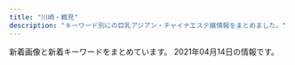 ```yaml
---
title: "川崎・鶴見"
description: "キーワード別にの巨乳アジアン・チャイナエステ嬢情報をまとめました。"
---
```


新着画像と新着キーワードをまとめています。
2021年04月14日の情報です。

<DmmAffiliateIns />
<KeywordTable
  shops={
    [
    {
        "keywords": {
            "G": 13,
            "\u30c0\u30a4\u30ca\u30de\u30a4\u30c8": 1,
            "100": 1,
            "\u30bb\u30af\u30b7\u30fc": 8
        },
        "url": "https://www.pal-spa.com/",
        "img_links": [
            "https://www.pal-spa.com/img/blog/palspa_blog_20200316_aya10.jpg",
            "https://www.pal-spa.com/img/girl/main/smain841caefc8aa890323cc659f5abf9da1937.jpg",
            "https://www.pal-spa.com/img/blog/palspa_blog_20200113_miyuki3.jpg",
            "https://www.pal-spa.com/img/blog/palspa_blog_20191201_yui3.jpg",
            "https://www.pal-spa.com/img/girl/main/smain255b45d339d6509c6b7779e499e2a9b6ba6.jpg",
            "https://www.pal-spa.com/img/blog/palspa_blog_20191204_izumi2.jpg",
            "https://www.pal-spa.com/img/girl/main/smain2352be10adc295a0fc3adfdb5b77838c4a7.jpg",
            "https://www.pal-spa.com/img/blog/palspa_blog_20191201_kiki2.jpg",
            "https://www.pal-spa.com/img/blog/palspa_blog_20191201_aica7.jpg",
            "https://www.pal-spa.com/img/blog/palspa_blog_20191204_izumi7.jpg",
            "https://www.pal-spa.com/img/blog/palspa_blog_20200316_aya9.jpg",
            "https://www.pal-spa.com/img/blog/palspa_blog_20210120_haruka5.jpg",
            "https://www.pal-spa.com/img/blog/palspa_blog_20200803_ai7.jpg",
            "https://www.pal-spa.com/img/girl/list/sface8aaf0584954cf78c6fa0e4d5235d359c9.jpg",
            "https://www.pal-spa.com/img/blog/palspa_blog_20191204_erica6.jpg",
            "https://www.pal-spa.com/img/girl/main/smain44b39a706bac6618b1571f7fdf4631427d.jpg",
            "https://www.pal-spa.com/img/blog/palspa_blog_20200803_ai6.jpg",
            "https://www.pal-spa.com/img/girl/list/swest32552450a07c5e6fcf616569ce56276f28.jpg",
            "https://www.pal-spa.com/img/girl/list/slist21c8c7f499c3f4da854e401c53978a3677.jpg",
            "https://www.pal-spa.com/img/blog/palspa_blog_20200803_ai5.jpg",
            "https://www.pal-spa.com/img/girl/list/slist41179e3d7fbd9c1dd52f6aa2a671ce0bd.jpg",
            "https://www.pal-spa.com/img/girl/list/swest41179e3d7fbd9c1dd52f6aa2a671ce0bd.jpg",
            "https://www.pal-spa.com/img/blog/palspa_blog_20200316_aya6.jpg",
            "https://www.pal-spa.com/img/girl/list/slist34fb1e5b054a6796aafb6d24f36ac90950.jpg",
            "https://www.pal-spa.com/img/girl/main/smain95ef1bf25458f90407a4281129029fee02.jpg",
            "https://www.pal-spa.com/img/blog/palspa_blog_20200316_aya4.jpg",
            "https://www.pal-spa.com/img/girl/main/smain214a4782a043e7ca29f58aba8d6552a2d6e.jpg",
            "https://www.pal-spa.com/img/girl/list/swest365835e587de0fd567d71f8a8e2e700c10.jpg",
            "https://www.pal-spa.com/img/material/massage_siatu1.jpg",
            "https://www.pal-spa.com/img/blog/palspa_blog_20191204_erica7.jpg",
            "https://www.pal-spa.com/img/blog/postimage20191205024146.jpg",
            "https://www.pal-spa.com/img/girl/pickup/pickup20200822150116.jpg",
            "https://www.pal-spa.com/img/blog/palspa_blog_20200803_ai8.jpg",
            "https://www.pal-spa.com/img/blog/palspa_blog_20191201_yui1.jpg",
            "https://www.pal-spa.com/img/blog/palspa_blog_20191201_aica3.jpg",
            "https://www.pal-spa.com/img/girl/main/smain281fd9bc58195da2c4f8c318534044e362e.jpg",
            "https://www.pal-spa.com/img/blog/postimage20210128110639.jpg",
            "https://www.pal-spa.com/img/blog/palspa_blog_20191204_izumi5.jpg",
            "https://www.pal-spa.com/img/girl/main/smain2312be10adc295a0fc3adfdb5b77838c4a7.jpg",
            "https://www.pal-spa.com/img/girl/list/sface9b20525be57ec14c2cab254b7f38bd4df.jpg",
            "https://www.pal-spa.com/img/blog/postimage20191201162035.jpg",
            "https://www.pal-spa.com/img/girl/list/slist32552450a07c5e6fcf616569ce56276f28.jpg",
            "https://www.pal-spa.com/img/girl/list/swest95fea8ce189d2417d922eb9079627b3ac.jpg",
            "https://www.pal-spa.com/img/girl/main/smain851caefc8aa890323cc659f5abf9da1937.jpg",
            "https://www.pal-spa.com/img/girl/main/smain3625835e587de0fd567d71f8a8e2e700c10.jpg",
            "https://www.pal-spa.com/img/girl/main/smain215a4782a043e7ca29f58aba8d6552a2d6e.jpg",
            "https://www.pal-spa.com/img/girl/list/sface32552450a07c5e6fcf616569ce56276f28.jpg",
            "https://www.pal-spa.com/img/girl/main/smain411179e3d7fbd9c1dd52f6aa2a671ce0bd.jpg",
            "https://www.pal-spa.com/img/girl/pickup/pickup20200923134207.jpg",
            "https://www.pal-spa.com/img/girl/main/smain339afba4e500f33ea543f800c8238c1f49.jpg",
            "https://www.pal-spa.com/img/girl/list/slist2803b6e28547718e5f6d36e0d1c631fbcd.jpg",
            "https://www.pal-spa.com/img/girl/main/smain2944975d1e88a92635112090a18fddfe496.jpg",
            "https://www.pal-spa.com/img/blog/palspa_blog_20200316_aya2.jpg",
            "https://www.pal-spa.com/img/blog/postimage20200112225143.jpg",
            "https://www.pal-spa.com/img/blog/palspa_blog_20200803_ai3.jpg",
            "https://www.pal-spa.com/img/girl/main/smain2322be10adc295a0fc3adfdb5b77838c4a7.jpg",
            "https://www.pal-spa.com/img/girl/list/sface34fb1e5b054a6796aafb6d24f36ac90950.jpg",
            "https://www.pal-spa.com/img/blog/palspa_blog_20200113_miyuki8.jpg",
            "https://www.pal-spa.com/img/girl/main/smain32544cc176e6519c5cfcaa30cdb6b3d4ae6.jpg",
            "https://www.pal-spa.com/img/girl/list/slist9224bead323710d8ed7f0640125518c54.jpg",
            "https://www.pal-spa.com/img/blog/palspa_blog_20210120_haruka1.jpg",
            "https://www.pal-spa.com/img/blog/palspa_blog_20200113_miyuki1.jpg",
            "https://www.pal-spa.com/img/blog/postimage20190615060904.jpg",
            "https://www.pal-spa.com/img/girl/main/smain212a4782a043e7ca29f58aba8d6552a2d6e.jpg",
            "https://www.pal-spa.com/img/girl/main/smain424a6d03832c91a865b6562a3dc842e51a.jpg",
            "https://www.pal-spa.com/img/girl/list/slist3554b4a93c1d8da9b438b9a8315d5d34f1.jpg",
            "https://www.pal-spa.com/img/girl/main/smain284aa054b0383cc218664f07c55c4e1d3f0.jpg",
            "https://www.pal-spa.com/img/blog/palspa_blog_20191204_erica4.jpg",
            "https://www.pal-spa.com/img/blog/palspa_blog_20191201_kiki4.jpg",
            "https://www.pal-spa.com/img/girl/list/swest259a92ee295305fdbc6e4cd5a68dad5216.jpg",
            "https://www.pal-spa.com/img/blog/palspa_blog_20200316_aya1.jpg",
            "https://www.pal-spa.com/img/girl/main/smain285aa054b0383cc218664f07c55c4e1d3f0.jpg",
            "https://www.pal-spa.com/img/blog/postimage20190823184018.jpg",
            "https://www.pal-spa.com/img/girl/main/smain43f417400ac5884575399559541bcf4c17.jpg",
            "https://www.pal-spa.com/img/camp/camp_20210405sp.jpg",
            "https://www.pal-spa.com/img/blog/palspa_blog_20191201_kiki5.jpg",
            "https://www.pal-spa.com/img/girl/pickup/pickup20200730025343.jpg",
            "https://www.pal-spa.com/img/girl/main/smain354497d0fc321a60342a97907dcf15eddb4.jpg",
            "https://www.pal-spa.com/img/blog/palspa_blog_20200316_aya5.jpg",
            "https://www.pal-spa.com/img/blog/palspa_blog_20200803_ai4.jpg",
            "https://www.pal-spa.com/img/blog/palspa_blog_20191201_yui6.jpg",
            "https://www.pal-spa.com/img/blog/palspa_blog_20200113_miyuki5.jpg",
            "https://www.pal-spa.com/img/blog/palspa_blog_20191204_erica2.jpg",
            "https://www.pal-spa.com/img/girl/main/smain32444cc176e6519c5cfcaa30cdb6b3d4ae6.jpg",
            "https://www.pal-spa.com/img/girl/list/slist24940766e3a46af57756429b6407dea11e.jpg",
            "https://www.pal-spa.com/img/blog/palspa_blog_20210120_haruka6.jpg",
            "https://www.pal-spa.com/img/girl/list/slist3aa1148d56856a2cfde4a3dfdd8d1c5ed.jpg",
            "https://www.pal-spa.com/img/material/massage_sentai3.jpg",
            "https://www.pal-spa.com/img/blog/palspa_blog_20191201_kiki7.jpg",
            "https://www.pal-spa.com/img/material/massage_sentai1.jpg",
            "https://www.pal-spa.com/img/blog/palspa_blog_20191201_kiki1.jpg",
            "https://www.pal-spa.com/img/girl/main/smain34264ec295988800531cb0f78cdcfbcb9cf.jpg",
            "https://www.pal-spa.com/img/girl/list/sface2815022380c60cdc7043c4ec074cee02f5.jpg",
            "https://www.pal-spa.com/img/girl/main/smain2342be10adc295a0fc3adfdb5b77838c4a7.jpg",
            "https://www.pal-spa.com/img/girl/pickup/pickup20210120104719.jpg",
            "https://www.pal-spa.com/img/girl/main/smain2934975d1e88a92635112090a18fddfe496.jpg",
            "https://www.pal-spa.com/img/blog/palspa_blog_20191201_yui4.jpg",
            "https://www.pal-spa.com/img/material/image_auth.png",
            "https://www.pal-spa.com/img/girl/main/smain831caefc8aa890323cc659f5abf9da1937.jpg",
            "https://www.pal-spa.com/img/girl/list/swest3c2ba25b14b61f54befa1ec672e487350.jpg",
            "https://www.pal-spa.com/img/blog/palspa_blog_20191201_aica5.jpg",
            "https://www.pal-spa.com/img/girl/main/smain321552450a07c5e6fcf616569ce56276f28.jpg",
            "https://www.pal-spa.com/img/blog/palspa_blog_20200113_miyuki4.jpg",
            "https://www.pal-spa.com/img/blog/palspa_blog_20191201_aica6.jpg",
            "https://www.pal-spa.com/img/girl/main/smain821caefc8aa890323cc659f5abf9da1937.jpg",
            "https://www.pal-spa.com/img/girl/main/smain3615835e587de0fd567d71f8a8e2e700c10.jpg",
            "https://www.pal-spa.com/img/blog/palspa_blog_20200803_ai1.jpg",
            "https://www.pal-spa.com/img/girl/list/swest2815022380c60cdc7043c4ec074cee02f5.jpg",
            "https://www.pal-spa.com/img/girl/main/smain252b45d339d6509c6b7779e499e2a9b6ba6.jpg",
            "https://www.pal-spa.com/img/girl/main/smain2924975d1e88a92635112090a18fddfe496.jpg",
            "https://www.pal-spa.com/img/blog/palspa_blog_20200316_aya8.jpg",
            "https://www.pal-spa.com/img/blog/palspa_blog_20191201_aica1.jpg",
            "https://www.pal-spa.com/img/blog/palspa_blog_20191204_erica3.jpg",
            "https://www.pal-spa.com/img/girl/list/sface24254584407bed049e349a41c5443a4345.jpg",
            "https://www.pal-spa.com/img/girl/list/sface41179e3d7fbd9c1dd52f6aa2a671ce0bd.jpg",
            "https://www.pal-spa.com/img/blog/palspa_blog_20200113_miyuki2.jpg",
            "https://www.pal-spa.com/img/blog/palspa_blog_20210120_haruka3.jpg",
            "https://www.pal-spa.com/img/blog/palspa_blog_20200316_aya3.jpg",
            "https://www.pal-spa.com/img/blog/postimage20191201160113.jpg",
            "https://www.pal-spa.com/img/blog/postimage20200316071533.jpg",
            "https://www.pal-spa.com/img/material/massage_siatu2.jpg",
            "https://www.pal-spa.com/img/girl/main/smain341fb1e5b054a6796aafb6d24f36ac90950.jpg",
            "https://www.pal-spa.com/img/girl/pickup/pickup20210315213817.jpg",
            "https://www.pal-spa.com/img/girl/main/smain3535044e0e79b6d94578c6c78296fb853e4.jpg",
            "https://www.pal-spa.com/img/girl/main/smain242efb09e433a238cc9c94272805945bf96.jpg",
            "https://www.pal-spa.com/img/blog/palspa_blog_20200113_miyuki7.jpg",
            "https://www.pal-spa.com/img/blog/palspa_blog_20191204_izumi4.jpg",
            "https://www.pal-spa.com/img/girl/list/swest232be10adc295a0fc3adfdb5b77838c4a7.jpg",
            "https://www.pal-spa.com/img/blog/palspa_blog_20191204_izumi1.jpg",
            "https://www.pal-spa.com/img/blog/palspa_blog_20191201_aica4.jpg",
            "https://www.pal-spa.com/img/girl/main/smain31aa1148d56856a2cfde4a3dfdd8d1c5ed.jpg",
            "https://www.pal-spa.com/img/girl/list/slist31991bce11ee745ecab812af3ff1cb34c6.jpg",
            "https://www.pal-spa.com/img/blog/postimage20190909035711.jpg",
            "https://www.pal-spa.com/img/girl/main/smain28209dcea86d45d39c34084233d3f05abd3.jpg",
            "https://www.pal-spa.com/img/girl/list/slist82771fec40d02127b42e7e4941a97d5e8.jpg",
            "https://www.pal-spa.com/img/blog/postimage20191201160850.jpg",
            "https://www.pal-spa.com/img/blog/postimage20200805131611.jpg",
            "https://www.pal-spa.com/img/girl/list/swest81caefc8aa890323cc659f5abf9da1937.jpg",
            "https://www.pal-spa.com/img/blog/palspa_blog_20191204_izumi3.jpg",
            "https://www.pal-spa.com/img/girl/pickup/pickup20200104064211.jpg",
            "https://www.pal-spa.com/img/blog/palspa_blog_20210120_haruka4.jpg",
            "https://www.pal-spa.com/img/blog/palspa_blog_20191201_kiki3.jpg",
            "https://www.pal-spa.com/img/girl/main/smain35154b4a93c1d8da9b438b9a8315d5d34f1.jpg",
            "https://www.pal-spa.com/img/blog/palspa_blog_20191201_yui5.jpg",
            "https://www.pal-spa.com/img/girl/main/smain295c66d8a8ea77ad563b7a5d4d245be38c5.jpg",
            "https://www.pal-spa.com/img/girl/list/swest31f19f00dae05be97f6dce6cb5dbe8eec8.jpg",
            "https://www.pal-spa.com/img/blog/palspa_blog_20200113_miyuki6.jpg",
            "https://www.pal-spa.com/img/blog/palspa_blog_20200316_aya11.jpg",
            "https://www.pal-spa.com/img/girl/main/smain254b45d339d6509c6b7779e499e2a9b6ba6.jpg",
            "https://www.pal-spa.com/img/blog/palspa_blog_20200803_ai2.jpg",
            "https://www.pal-spa.com/img/girl/main/smain349afba4e500f33ea543f800c8238c1f49.jpg",
            "https://www.pal-spa.com/img/girl/list/sface2934a16061b4519bc353f475021810bbc2.jpg",
            "https://www.pal-spa.com/img/girl/main/smain92489e4bc2f68cb6c1df5f2c0780e53ef2.jpg",
            "https://www.pal-spa.com/img/camp/camp_20210405.jpg",
            "https://www.pal-spa.com/img/girl/list/swest352b89681dd1c11f6c2b3d93f5253fdb44.jpg",
            "https://www.pal-spa.com/img/girl/list/slist29b91c9bcc8e157811f43836e0e81c7a7e.jpg",
            "https://www.pal-spa.com/img/girl/main/smain241254584407bed049e349a41c5443a4345.jpg",
            "https://www.pal-spa.com/img/girl/main/smain253b45d339d6509c6b7779e499e2a9b6ba6.jpg",
            "https://www.pal-spa.com/img/girl/main/smain32244cc176e6519c5cfcaa30cdb6b3d4ae6.jpg",
            "https://www.pal-spa.com/img/girl/main/smain251b45d339d6509c6b7779e499e2a9b6ba6.jpg",
            "https://www.pal-spa.com/img/girl/main/smain94ef1bf25458f90407a4281129029fee02.jpg",
            "https://www.pal-spa.com/img/girl/main/smain3525044e0e79b6d94578c6c78296fb853e4.jpg",
            "https://www.pal-spa.com/img/blog/palspa_blog_20191201_aica2.jpg",
            "https://www.pal-spa.com/img/girl/list/sface365835e587de0fd567d71f8a8e2e700c10.jpg",
            "https://www.pal-spa.com/img/blog/palspa_blog_20191201_yui7.jpg",
            "https://www.pal-spa.com/img/girl/list/slist256b08026e0fe59c124751f4ba2dce9484.jpg",
            "https://www.pal-spa.com/img/girl/main/smain355497d0fc321a60342a97907dcf15eddb4.jpg",
            "https://www.pal-spa.com/img/blog/palspa_blog_20200316_aya7.jpg",
            "https://www.pal-spa.com/img/girl/main/smain3458922ce8484534d2b75a91ab7a300e6de.jpg",
            "https://www.pal-spa.com/img/blog/postimage20191205024522.jpg",
            "https://www.pal-spa.com/img/blog/palspa_blog_20191204_izumi6.jpg",
            "https://www.pal-spa.com/img/girl/main/smain3448922ce8484534d2b75a91ab7a300e6de.jpg",
            "https://www.pal-spa.com/img/blog/palspa_blog_20200803_ai9.jpg",
            "https://www.pal-spa.com/img/girl/list/swest34fb1e5b054a6796aafb6d24f36ac90950.jpg",
            "https://www.pal-spa.com/img/girl/list/swest21a4782a043e7ca29f58aba8d6552a2d6e.jpg",
            "https://www.pal-spa.com/img/girl/main/smain3438922ce8484534d2b75a91ab7a300e6de.jpg",
            "https://www.pal-spa.com/img/girl/list/sface21a4782a043e7ca29f58aba8d6552a2d6e.jpg",
            "https://www.pal-spa.com/img/material/massage_sentai2.jpg",
            "https://www.pal-spa.com/img/girl/list/sface3c2ba25b14b61f54befa1ec672e487350.jpg",
            "https://www.pal-spa.com/img/girl/main/smain91489e4bc2f68cb6c1df5f2c0780e53ef2.jpg",
            "https://www.pal-spa.com/img/girl/main/smain283aa054b0383cc218664f07c55c4e1d3f0.jpg",
            "https://www.pal-spa.com/img/girl/main/smain32344cc176e6519c5cfcaa30cdb6b3d4ae6.jpg",
            "https://www.pal-spa.com/img/girl/list/swest2934a16061b4519bc353f475021810bbc2.jpg",
            "https://www.pal-spa.com/img/blog/palspa_blog_20191204_erica5.jpg",
            "https://www.pal-spa.com/img/girl/main/smain93489e4bc2f68cb6c1df5f2c0780e53ef2.jpg",
            "https://www.pal-spa.com/img/girl/list/sface232be10adc295a0fc3adfdb5b77838c4a7.jpg",
            "https://www.pal-spa.com/img/blog/palspa_blog_20191204_erica1.jpg",
            "https://www.pal-spa.com/img/girl/list/sface35c7e2ebf50e97c57692dbfd94cccf9ddb.jpg",
            "https://www.pal-spa.com/img/girl/list/slist2384c844601b0fd2f7aabfe4a5a12163b7.jpg",
            "https://www.pal-spa.com/img/girl/main/smain32aa1148d56856a2cfde4a3dfdd8d1c5ed.jpg",
            "https://www.pal-spa.com/img/material/massage_siatu3.jpg",
            "https://www.pal-spa.com/img/girl/list/swest24254584407bed049e349a41c5443a4345.jpg",
            "https://www.pal-spa.com/img/girl/main/smain211a4782a043e7ca29f58aba8d6552a2d6e.jpg",
            "https://www.pal-spa.com/img/girl/list/sface31f19f00dae05be97f6dce6cb5dbe8eec8.jpg",
            "https://www.pal-spa.com/img/blog/palspa_blog_20191201_kiki6.jpg",
            "https://www.pal-spa.com/img/girl/list/sface259a92ee295305fdbc6e4cd5a68dad5216.jpg",
            "https://www.pal-spa.com/img/blog/postimage20191201161433.jpg",
            "https://www.pal-spa.com/img/camp/camp_20210201.jpg",
            "https://www.pal-spa.com/img/girl/main/smain213a4782a043e7ca29f58aba8d6552a2d6e.jpg",
            "https://www.pal-spa.com/img/girl/main/smain29126f46703ae5614cc6531d2d744ef64cb.jpg",
            "https://www.pal-spa.com/img/girl/main/smain81aaf0584954cf78c6fa0e4d5235d359c9.jpg",
            "https://www.pal-spa.com/img/blog/palspa_blog_20191201_yui2.jpg",
            "https://www.pal-spa.com/img/girl/main/smain2332be10adc295a0fc3adfdb5b77838c4a7.jpg",
            "https://www.pal-spa.com/img/girl/list/slist365835e587de0fd567d71f8a8e2e700c10.jpg"
        ],
        "station": "JR\u9db4\u898b\u99c5\u6771\u53e3",
        "name": "Men\u2019s Pal Spa\u30fb\u30e1\u30f3\u30ba\u30d1\u30eb\u30b9\u30d1"
    },
    {
        "station": "\u4eac\u6025\u9db4\u898b\u99c5\u6771\u53e3",
        "keywords": {
            "82": 19,
            "85": 57,
            "E": 19,
            "C": 76,
            "83": 19,
            "88": 17,
            "87": 133,
            "D": 188,
            "86": 76
        },
        "name": "\u30d0\u30d6\u308a\u3093\u5a18",
        "url": "http://baburin.iest.info/",
        "img_links": [
            "http://baburin.iest.info/photos/sites/2/2018/10/2018103017042054.jpg",
            "http://baburin.iest.info/images/mibile.jpg",
            "http://baburin.iest.info/images/staff0.jpg",
            "http://baburin.iest.info/images/s_news.jpg",
            "http://baburin.iest.info/photos/sites/2/2019/12/2019121012271150.jpg",
            "http://baburin.iest.info/photos/sites/2/2018/11/2018112214225177.jpg",
            "http://baburin.iest.info/images/top.png",
            "http://baburin.iest.info/photos/sites/2/2018/06/2018062508384319.jpg",
            "http://baburin.iest.info/images/acc1.jpg",
            "http://baburin.iest.info/photos/sites/2/2018/03/1.jpg",
            "http://baburin.iest.info/photos/sites/2/2019/12/2019121012234134.jpg",
            "http://baburin.iest.info/images/acc.jpg",
            "http://baburin.iest.info/photos/sites/2/2020/10/2020100615314175.jpg",
            "http://baburin.iest.info/images/s_face.jpg",
            "http://baburin.iest.info/photos/sites/2/2020/02/2020021216314936.jpg",
            "http://baburin.iest.info/photos/sites/2/2020/02/2020020617495273.jpg",
            "http://baburin.iest.info/images/s_pick.jpg",
            "http://baburin.iest.info/photos/sites/2/2019/12/2019121012290043.jpg",
            "http://baburin.iest.info/photos/sites/2/2019/12/2019121112381870.jpg",
            "http://baburin.iest.info/photos/sites/2/2019/06/2019062312555740.jpg",
            "http://baburin.iest.info/photos/sites/2/2018/12/2018120114132410.jpg",
            "http://baburin.iest.info/photos/sites/2/2018/07/2018072409124390.jpg",
            "http://baburin.iest.info/images/s_info.jpg",
            "http://baburin.iest.info/photos/sites/2/2018/06/2018063004421199.jpg",
            "http://baburin.iest.info/photos/sites/2/2018/09/2018091006542340.jpg",
            "http://baburin.iest.info/images/s_staff.jpg"
        ]
    },
    {
        "img_links": [
            "https://arena.jpn.vin/images/s_link.jpg",
            "https://arena.jpn.vin/images/s_news.jpg",
            "https://arena.jpn.vin/images/tel.jpg",
            "https://arena.jpn.vin/images/news_bj2.jpg",
            "https://arena.jpn.vin/images/new.jpg",
            "https://arena.jpn.vin/images/room1.jpg",
            "https://arena.jpn.vin/images/s1.jpg",
            "https://arena.jpn.vin/images/s_staff.jpg",
            "https://arena.jpn.vin/images/s_face.jpg",
            "https://arena.jpn.vin/images/s2.jpg",
            "https://arena.jpn.vin/images/room2.jpg",
            "https://arena.jpn.vin/photos/sites/25/2021/02/2021021019135821.jpg",
            "https://arena.jpn.vin/images/mobile.jpg",
            "https://arena.jpn.vin/images/room4.jpg",
            "https://arena.jpn.vin/photos/sites/25/2021/02/2021021019135553.jpg",
            "https://arena.jpn.vin/photos/sites/25/2021/04/2021040118140613.jpg",
            "https://arena.jpn.vin/images/room3.jpg",
            "https://arena.jpn.vin/photos/sites/25/2021/03/2021031912153947.jpg",
            "https://arena.jpn.vin/photos/sites/25/2021/02/2021021019135619.jpg",
            "https://arena.jpn.vin/images/top.jpg",
            "https://arena.jpn.vin/photos/sites/25/2021/02/202102101913575.jpg"
        ],
        "name": "\u30a2\u30ea\u30fc\u30ca",
        "url": "https://arena.jpn.vin/",
        "station": "JR\u9db4\u898b\u99c5\u6771\u53e3",
        "keywords": {
            "C": 14,
            "D": 108,
            "85": 36,
            "86": 36,
            "83": 18,
            "87": 18
        }
    },
    {
        "name": "\u6708\u4e0b\u7f8e\u4eba",
        "keywords": {
            "85": 12,
            "\u30bb\u30af\u30b7\u30fc": 3,
            "88": 12,
            "D": 30,
            "86": 12,
            "C": 24,
            "87": 12,
            "89": 6
        },
        "img_links": [
            "https://moon-beauty.jp/wp/wp-content/uploads/2017/12/dde33c6f84f42b29abc164fed911749d-700x1246.jpg",
            "https://moon-beauty.jp/wp/wp-content/uploads/2019/11/1911campaign01-700x327.png",
            "https://moon-beauty.jp/wp/wp-content/uploads/2017/11/mb_interior01.png",
            "https://moon-beauty.jp/wp/wp-content/uploads/2017/12/1d7d7d3df21218cb91cce28ca987dca8-700x1246.jpg",
            "https://moon-beauty.jp/wp/wp-content/uploads/2020/01/2002campaign-700x327.png",
            "https://moon-beauty.jp/wp/wp-content/uploads/2017/11/27e7586ba3689c74b6428ec7dbfe02a6.jpg",
            "https://moon-beauty.jp/wp/wp-content/uploads/2019/07/1907campaign02.png",
            "https://moon-beauty.jp/wp/wp-content/uploads/2017/11/top01-1-700x459.png",
            "https://moon-beauty.jp/images/staff/momoka22_01.png",
            "https://moon-beauty.jp/wp/wp-content/uploads/2017/11/6a08b9c7e55a068553569af35285dd93-700x1244.jpg",
            "https://moon-beauty.jp/wp/wp-content/uploads/2017/11/top01-1.png",
            "https://moon-beauty.jp/images/costume/sailorgirl02.png",
            "https://moon-beauty.jp/wp/wp-content/uploads/2020/09/costume.png",
            "https://moon-beauty.jp/wp/wp-content/uploads/2021/03/202103_100_campaign2.png",
            "https://moon-beauty.jp/images/staff/mirai23.png",
            "https://moon-beauty.jp/images/staff/nana25_01.png",
            "https://moon-beauty.jp/wp/wp-content/uploads/2018/09/mb_road02.png",
            "https://moon-beauty.jp/wp/wp-content/uploads/2017/11/5.png",
            "https://moon-beauty.jp/wp/wp-content/uploads/2017/11/3.png",
            "https://moon-beauty.jp/wp/wp-content/uploads/2020/09/mirai_info.png",
            "https://moon-beauty.jp/wp/wp-content/uploads/2017/12/3985d5f04f99b7c5a1b4662bcc831575.jpg",
            "https://moon-beauty.jp/wp/wp-content/uploads/2017/11/9ac2dcf4d411d36df940a44359d1e597.jpg",
            "https://moon-beauty.jp/images/costume/cheergirl01.png",
            "https://moon-beauty.jp/wp/wp-content/uploads/2017/11/mb_front2.png",
            "https://moon-beauty.jp/images/costume/nursegirl01.png",
            "https://moon-beauty.jp/wp/wp-content/uploads/2017/12/1d7d7d3df21218cb91cce28ca987dca8.jpg",
            "https://moon-beauty.jp/wp/wp-content/uploads/2017/11/6a08b9c7e55a068553569af35285dd93.jpg",
            "https://moon-beauty.jp/wp/wp-content/uploads/2017/11/mb_shower.png",
            "https://moon-beauty.jp/wp/wp-content/uploads/2017/11/campaign1711-700x327.jpg",
            "https://moon-beauty.jp/wp/wp-content/uploads/2017/12/11e78c1189d1307c1c0528ca01cf193e.jpg",
            "https://moon-beauty.jp/wp/wp-content/uploads/2017/11/27e7586ba3689c74b6428ec7dbfe02a6-700x1244.jpg",
            "https://moon-beauty.jp/images/costume/sailorgirl01.png",
            "https://moon-beauty.jp/wp/wp-content/uploads/2019/07/1907campaign01.png",
            "https://moon-beauty.jp/images/costume/cabinattendant01.png",
            "https://moon-beauty.jp/wp/wp-content/uploads/2017/11/6.png",
            "https://moon-beauty.jp/images/staff/hikari23_02.png",
            "https://moon-beauty.jp/images/staff/nana25_02.png",
            "https://moon-beauty.jp/wp/wp-content/uploads/2019/09/1910campaign01-700x327.png",
            "https://moon-beauty.jp/wp/wp-content/uploads/2019/12/xmas2019_2-700x327.jpg",
            "https://moon-beauty.jp/wp/wp-content/uploads/2017/11/1.png",
            "https://moon-beauty.jp/images/staff/hikari23_01.png",
            "https://moon-beauty.jp/images/staff/ran23_01.png",
            "https://moon-beauty.jp/wp/wp-content/uploads/2020/09/nana_info.png",
            "https://moon-beauty.jp/images/staff/emi24_1.png",
            "https://moon-beauty.jp/images/costume/nursegirl002.png",
            "https://moon-beauty.jp/wp/wp-content/uploads/2017/12/7e6728877b7be3eba7dacfced12e3481.jpg",
            "https://moon-beauty.jp/wp/wp-content/uploads/2019/12/xmas2019_2.jpg",
            "https://moon-beauty.jp/wp/wp-content/uploads/2017/12/dde33c6f84f42b29abc164fed911749d.jpg",
            "https://moon-beauty.jp/wp/wp-content/uploads/2017/11/top03.png",
            "https://moon-beauty.jp/wp/wp-content/uploads/2020/09/rika_info.png",
            "https://moon-beauty.jp/wp/wp-content/uploads/2017/12/3addf91ad6b786b4c3fd2e4322dc1181-700x1246.jpg",
            "https://moon-beauty.jp/images/staff/rika22_02.png",
            "https://moon-beauty.jp/images/costume/cabinattendant02.png",
            "https://moon-beauty.jp/wp/wp-content/uploads/2019/07/1907campaign01-700x327.png",
            "https://moon-beauty.jp/images/staff/izumi23_01.png",
            "https://moon-beauty.jp/wp/wp-content/uploads/2017/11/mb_front.png",
            "https://moon-beauty.jp/wp/wp-content/uploads/2019/07/1907campaign02-700x327.png",
            "https://moon-beauty.jp/wp/wp-content/uploads/2017/11/484697b90c0612750e1d8c7c971a16f8.jpg",
            "https://moon-beauty.jp/wp/wp-content/uploads/2019/11/1911campaign01.png",
            "https://moon-beauty.jp/images/costume/cheergirl02.png",
            "https://moon-beauty.jp/images/campaign2017.jpg",
            "https://moon-beauty.jp/images/staff/eri21_01.png",
            "https://moon-beauty.jp/wp/wp-content/uploads/2017/11/top02.png",
            "https://moon-beauty.jp/wp/wp-content/uploads/2017/11/4.png",
            "https://moon-beauty.jp/wp/wp-content/uploads/2017/12/3addf91ad6b786b4c3fd2e4322dc1181.jpg",
            "https://moon-beauty.jp/wp/wp-content/uploads/2018/09/mb_front4.png",
            "https://moon-beauty.jp/wp/wp-content/uploads/2020/02/2002sp_campaign-700x327.png",
            "https://moon-beauty.jp/images/staff/rika22_01.png",
            "https://moon-beauty.jp/wp/wp-content/uploads/2017/11/play.png",
            "https://moon-beauty.jp/wp/wp-content/uploads/2021/03/202103_80_campaign.png",
            "https://moon-beauty.jp/images/staff/staff.png",
            "https://moon-beauty.jp/wp/wp-content/uploads/2019/12/xmas2019.jpg"
        ],
        "station": "JR\u9db4\u898b\u99c5\u6771\u53e3",
        "url": "https://moon-beauty.jp/"
    },
    {
        "station": "JR\u9db4\u898b\u99c5\u6771\u53e3",
        "img_links": [],
        "keywords": {},
        "url": "http://good.abnavi.info/",
        "name": "GooD"
    },
    {
        "name": "\u307c\u304f\u306e\u30c7\u30ea\u30a8\u30b9\u30c6",
        "url": "http://deli-esthe.jpn.mn/",
        "station": "JR\u5ddd\u5d0e\u99c5\u6771\u53e3",
        "keywords": {
            "86": 22,
            "82": 4,
            "87": 22,
            "E": 6,
            "D": 52,
            "85": 10
        },
        "img_links": [
            "http://deli-esthe.jpn.mn/photos/sites/66/2020/10/2020100411161121.jpg",
            "http://deli-esthe.jpn.mn/images/sp_top.jpg",
            "http://deli-esthe.jpn.mn/photos/sites/66/2020/10/2020100319265441.jpg",
            "http://deli-esthe.jpn.mn/photos/sites/66/2020/10/2020101912375463.jpg",
            "http://deli-esthe.jpn.mn/images/top.jpg",
            "http://deli-esthe.jpn.mn/images/img_tel.png",
            "http://deli-esthe.jpn.mn/images/sp_tit_staff01.png",
            "http://deli-esthe.jpn.mn/images/maining.jpg",
            "http://deli-esthe.jpn.mn/images/room1.jpg",
            "http://deli-esthe.jpn.mn/images/tit_staff01.png",
            "http://deli-esthe.jpn.mn/photos/sites/66/2020/10/2020100319272810.jpg",
            "http://deli-esthe.jpn.mn/images/tit_staff02.png",
            "http://deli-esthe.jpn.mn/images/sp_tit_therapist.png",
            "http://deli-esthe.jpn.mn/images/card.jpg",
            "http://deli-esthe.jpn.mn/images/room2.jpg",
            "http://deli-esthe.jpn.mn/images/room4.jpg",
            "http://deli-esthe.jpn.mn/photos/sites/66/2020/10/2020100318511352.jpg",
            "http://deli-esthe.jpn.mn/photos/sites/66/2019/12/2019120511182484.jpg",
            "http://deli-esthe.jpn.mn/photos/sites/66/2020/10/2020100319300327.jpg",
            "http://deli-esthe.jpn.mn/images/room3.jpg",
            "http://deli-esthe.jpn.mn/photos/sites/66/2020/06/2020062611321468.jpg",
            "http://deli-esthe.jpn.mn/images/sp_tit_staff02.png",
            "http://deli-esthe.jpn.mn/photos/sites/66/2020/10/2020100318512022.jpg",
            "http://deli-esthe.jpn.mn/photos/sites/66/2020/10/202010031927555.jpg",
            "http://deli-esthe.jpn.mn/images/sp_tit_new.png",
            "http://deli-esthe.jpn.mn/photos/sites/66/2019/12/2019120317385167.jpg",
            "http://deli-esthe.jpn.mn/photos/sites/66/2020/10/2020100319264630.jpg",
            "http://deli-esthe.jpn.mn/images/tit_therapist.png",
            "http://deli-esthe.jpn.mn/images/tit_new.png",
            "http://deli-esthe.jpn.mn/photos/sites/66/2020/06/2020062113130967.jpg",
            "http://deli-esthe.jpn.mn/photos/sites/66/2019/12/2019120317372670.jpg",
            "http://deli-esthe.jpn.mn/photos/sites/66/2020/10/2020100411161767.jpg"
        ]
    },
    {
        "keywords": {
            "85": 1,
            "90": 2,
            "84": 2,
            "88": 3,
            "86": 3,
            "92": 3,
            "89": 2,
            "C": 2,
            "D": 7
        },
        "name": "LOVER",
        "img_links": [
            "http://mitsuka.este.work/2/uploadimg/1613639164.jpeg",
            "http://mitsuka.este.work/nav02.png",
            "http://mitsuka.este.work/nav03.png",
            "http://mitsuka.este.work/nav01.png",
            "http://mitsuka.este.work/nav05.png",
            "http://mitsuka.este.work/nav06.png",
            "http://mitsuka.este.work/left.jpg",
            "http://mitsuka.este.work/2/uploadimg/1616633208.jpg",
            "http://mitsuka.este.work/2/uploadimg/1612670496.jpg",
            "http://mitsuka.este.work/2/uploadimg/1612670429.jpg",
            "http://mitsuka.este.work/right.jpg",
            "http://mitsuka.este.work/2/uploadimg/1612670464.jpg",
            "http://mitsuka.este.work/2/uploadimg/1612670526.jpg",
            "http://mitsuka.este.work/top04.jpg",
            "http://mitsuka.este.work/nav04.png",
            "http://mitsuka.este.work/head01.jpg",
            "http://mitsuka.este.work/2/uploadimg/1613638932.jpeg",
            "http://mitsuka.este.work/2/uploadimg/1617091469.jpeg"
        ],
        "station": "JR\u5ddd\u5d0e\u99c5\u897f\u53e3",
        "url": "http://mitsuka.este.work/"
    },
    {
        "station": "JR\u9db4\u898b\u99c5\u6771\u53e3",
        "img_links": [
            "http://xn--vckg5a9gugx77pgi4bmma.net/images/sruru.jpg",
            "http://xn--vckg5a9gugx77pgi4bmma.net/images/evetop.png",
            "http://xn--vckg5a9gugx77pgi4bmma.net/images/cg03.jpg",
            "http://xn--vckg5a9gugx77pgi4bmma.net/images/staff_s.png",
            "http://xn--vckg5a9gugx77pgi4bmma.net/images/top.png",
            "http://xn--vckg5a9gugx77pgi4bmma.net/images/news.png",
            "http://xn--vckg5a9gugx77pgi4bmma.net/images/cg02.jpg",
            "http://xn--vckg5a9gugx77pgi4bmma.net/images/precau.png",
            "http://xn--vckg5a9gugx77pgi4bmma.net/images/kan.jpg",
            "http://xn--vckg5a9gugx77pgi4bmma.net/images/r0.jpg",
            "http://xn--vckg5a9gugx77pgi4bmma.net/images/cg01.jpg"
        ],
        "name": "\u53f0\u6e7e\u5f0f\u9db4\u898b\u30ea\u30e9\u30af\u30bc\u30fc\u30b7\u30e7\u30f3",
        "keywords": {
            "D": 9,
            "86": 9
        },
        "url": "http://xn--vckg5a9gugx77pgi4bmma.net/"
    },
    {
        "img_links": [
            "https://hitomebore.tokyo/img/images/nav_03.png",
            "https://hitomebore.tokyo/img/images/nav_05.png",
            "https://hitomebore.tokyo/img/images/nav_06.png",
            "https://hitomebore.tokyo/img/images/nav_01.png",
            "https://hitomebore.tokyo/img/images/nav_04.png",
            "https://hitomebore.tokyo/img/r2.jpg",
            "https://hitomebore.tokyo/img/r4.jpg",
            "https://hitomebore.tokyo/img/images/nav_02.png",
            "https://hitomebore.tokyo/img/r3.jpg",
            "https://hitomebore.tokyo/img/r1.jpg"
        ],
        "url": "https://hitomebore.tokyo/",
        "name": "\u4e00\u76ee\u60da\u308c",
        "keywords": {},
        "station": "JR\u9db4\u898b\u99c5\u6771\u53e3"
    },
    {
        "station": "\u4eac\u6025\u9db4\u898b\u99c5\u6771\u53e3",
        "img_links": [
            "http://www.play-land.work/images/twitter_t.jpg",
            "http://www.play-land.work/images/sys1.jpg",
            "http://www.play-land.work/sp/staff/hinano.jpg",
            "http://www.play-land.work/images/sys3.jpg",
            "http://www.play-land.work/sp/images/b2.jpg",
            "http://www.play-land.work/sp/img/yukari1.jpg",
            "http://www.play-land.work/sp/images/tel.png",
            "http://www.play-land.work/sp/images/int2.jpg",
            "http://www.play-land.work/images/line.jpg",
            "http://www.play-land.work/sp/images/int1.png",
            "http://www.play-land.work/sp/images/head.jpg",
            "http://www.play-land.work/images/b4.jpg",
            "http://www.play-land.work/sp/images/newface.png",
            "http://www.play-land.work/sp/images/line.jpg",
            "http://www.play-land.work/images/b2.jpg",
            "http://www.play-land.work/images/2.jpg",
            "http://www.play-land.work/images/head.jpg",
            "http://www.play-land.work/images/1.jpg",
            "http://www.play-land.work/sp/images/2.jpg",
            "http://www.play-land.work/sp/images/4.jpg",
            "http://www.play-land.work/staff/yukari.jpg",
            "http://www.play-land.work/images/b3.jpg",
            "http://www.play-land.work/sp/images/int4.jpg",
            "http://www.play-land.work/images/3.jpg",
            "http://www.play-land.work/staff/hosino.jpg",
            "http://www.play-land.work/sp/staff/yukari.jpg",
            "http://www.play-land.work/sp/images/3.jpg",
            "http://www.play-land.work/images/int1.jpg",
            "http://www.play-land.work/sp/images/b3.jpg",
            "http://www.play-land.work/sp/staff/saki.jpg",
            "http://www.play-land.work/images/4.jpg",
            "http://www.play-land.work/sp/staff/hosino.jpg",
            "http://www.play-land.work/img/saki1.jpg",
            "http://www.play-land.work/staff/hinano.jpg",
            "http://www.play-land.work/img/hinano1.jpg",
            "http://www.play-land.work/sp/images/topgirl.png",
            "http://www.play-land.work/images/rec1.jpg",
            "http://www.play-land.work/sp/images/1.jpg",
            "http://www.play-land.work/sp/img/saki1.jpg",
            "http://www.play-land.work/sp/images/interior_t.png",
            "http://www.play-land.work/images/tgirl.jpg",
            "http://www.play-land.work/sp/images/rec2.png",
            "http://www.play-land.work/sp/images/footer.jpg",
            "http://www.play-land.work/images/interior_t.jpg",
            "http://www.play-land.work/images/sm.jpg",
            "http://www.play-land.work/sp/images/ac1.jpg",
            "http://www.play-land.work/img/hosino1.jpg",
            "http://www.play-land.work/images/int2.jpg",
            "http://www.play-land.work/sp/images/staff_t.png",
            "http://www.play-land.work/sp/img/hosino1.jpg",
            "http://www.play-land.work/images/ac1.jpg",
            "http://www.play-land.work/images/b1.jpg",
            "http://www.play-land.work/img/yukari1.jpg",
            "http://www.play-land.work/sp/images/int3.jpg",
            "http://www.play-land.work/staff/saki.jpg",
            "http://www.play-land.work/images/newface.jpg",
            "http://www.play-land.work/images/sys2.jpg",
            "http://www.play-land.work/images/rec2.jpg",
            "http://www.play-land.work/sp/images/b1.jpg",
            "http://www.play-land.work/sp/images/rec1.jpg",
            "http://www.play-land.work/sp/images/sys1.png",
            "http://www.play-land.work/sp/images/sys2.png",
            "http://www.play-land.work/sp/images/sys3.png",
            "http://www.play-land.work/images/staff_t.jpg",
            "http://www.play-land.work/sp/img/hinano1.jpg",
            "http://www.play-land.work/sp/images/twitter.png"
        ],
        "name": "HaNa",
        "url": "http://www.play-land.work",
        "keywords": {}
    },
    {
        "station": "JR\u5ddd\u5d0e\u99c5\u6771\u53e3",
        "img_links": [
            "http://es-china.info/staff/sayuri1.jpg",
            "http://es-china.info/images/r3.jpg",
            "http://es-china.info/images/s_ranking.png",
            "http://es-china.info/images/s_newface.png",
            "http://es-china.info/staff/risa2.jpg",
            "http://es-china.info/images/s_zysx.png",
            "http://es-china.info/images/line.png",
            "http://es-china.info/images/s_pickup.png",
            "http://es-china.info/staff/emi2.jpg",
            "http://es-china.info/staff/risa1.jpg",
            "http://es-china.info/images/s_news.png",
            "http://es-china.info/staff/mimi2.jpg",
            "http://es-china.info/images/room1.jpg",
            "http://es-china.info/staff/sasa1.jpg",
            "http://es-china.info/images/s_staff.png",
            "http://es-china.info/staff/sayuri2.jpg",
            "http://es-china.info/staff/sasa2.jpg",
            "http://es-china.info/images/mobile.jpg",
            "http://es-china.info/images/room2.jpg",
            "http://es-china.info/images/room4.jpg",
            "http://es-china.info/staff/sayuri3.jpg",
            "http://es-china.info/staff/mimi1.jpg",
            "http://es-china.info/staff/ran2.jpg",
            "http://es-china.info/staff/emi1.jpg",
            "http://es-china.info/images/room3.jpg",
            "http://es-china.info/images/no1.png",
            "http://es-china.info/staff/ran1.jpg"
        ],
        "name": "\u7652\u5065\u697d",
        "keywords": {
            "C": 13
        },
        "url": "http://es-china.info/"
    },
    {
        "img_links": [
            "https://inage-mensesthe.com/icon/twitter.png",
            "https://tsurumi-mensesthe.com/staff/yura-s2.jpg",
            "https://tsurumi-mensesthe.com/staff/miki-l1.jpg",
            "https://tsurumi-mensesthe.com/staff/yura-s1.jpg",
            "https://tsurumi-mensesthe.com/icon/facebook.png",
            "https://tsurumi-mensesthe.com/staff/yura-s3.jpg",
            "https://tsurumi-mensesthe.com/room/room-l3.jpg",
            "https://tsurumi-mensesthe.com/room/room-l4.jpg",
            "https://tsurumi-mensesthe.com/footer/footer-line.png",
            "https://tsurumi-mensesthe.com/staff/sachi-l4.jpg",
            "https://tsurumi-mensesthe.com/staff/sachi-s2.jpg",
            "https://tsurumi-mensesthe.com/images/main-sp.jpg",
            "https://tsurumi-mensesthe.com/images/esthe4.jpg",
            "https://tsurumi-mensesthe.com/staff/satomi-l2.jpg",
            "https://tsurumi-mensesthe.com/images/esthe2.jpg",
            "https://tsurumi-mensesthe.com/staff/sachi-l1.jpg",
            "https://tsurumi-mensesthe.com/staff/sachi-l3.jpg",
            "https://tsurumi-mensesthe.com/massage/2021/01/05/stand-by.jpg",
            "https://tsurumi-mensesthe.com/staff/miki-s2.jpg",
            "https://tsurumi-mensesthe.com/images/main1.jpg",
            "https://tsurumi-mensesthe.com/images/esthe3.jpg",
            "https://tsurumi-mensesthe.com/staff/sachi-top.jpg",
            "https://tsurumi-mensesthe.com/images/esthe1.jpg",
            "https://tsurumi-mensesthe.com/images/clear.png",
            "https://tsurumi-mensesthe.com/staff/miki-l2.jpg",
            "https://tsurumi-mensesthe.com/staff/sora-l2.jpg",
            "https://tsurumi-mensesthe.com/staff/yura-top.jpg",
            "https://tsurumi-mensesthe.com/staff/riri-l1.jpg",
            "https://tsurumi-mensesthe.com/images/header3.png",
            "https://inage-mensesthe.com/icon/facebook.png",
            "https://tsurumi-mensesthe.com/icon/twitter.png",
            "https://tsurumi-mensesthe.com/staff/momoka-s2.jpg",
            "https://tsurumi-mensesthe.com/staff/riri-top.jpg",
            "https://tsurumi-mensesthe.com/staff/yura-l3.jpg",
            "https://tsurumi-mensesthe.com/staff/satomi-l3.jpg",
            "https://tsurumi-mensesthe.com/staff/yura-l1.jpg",
            "https://tsurumi-mensesthe.com/footer/footer-tel.png",
            "https://tsurumi-mensesthe.com/staff/riri-s2.jpg",
            "https://tsurumi-mensesthe.com/room/room-l2.jpg",
            "https://tsurumi-mensesthe.com/staff/new-top.jpg",
            "https://tsurumi-mensesthe.com/staff/sora-top.jpg",
            "https://tsurumi-mensesthe.com/massage/2020/11/22/coco-s3.jpg",
            "https://tsurumi-mensesthe.com/staff/sachi-l2.jpg",
            "https://tsurumi-mensesthe.com/massage/2021/03/01/miki-s1.jpg",
            "https://tsurumi-mensesthe.com/staff/sora-s2.jpg",
            "https://tsurumi-mensesthe.com/staff/sora-l1.jpg",
            "https://tsurumi-mensesthe.com/images/qrcode.png",
            "https://inage-mensesthe.com/icon/yelp.png",
            "https://inage-mensesthe.com/icon/line.png",
            "https://tsurumi-mensesthe.com/staff/new-s1.jpg",
            "https://tsurumi-mensesthe.com/staff/momoka-s3.jpg",
            "https://tsurumi-mensesthe.com/icon/yelp.png",
            "https://tsurumi-mensesthe.com/staff/momoka-top.jpg",
            "https://tsurumi-mensesthe.com/staff/sachi-s4.jpg",
            "https://tsurumi-mensesthe.com/staff/sora-s1.jpg",
            "https://tsurumi-mensesthe.com/staff/momoka-l3.jpg",
            "https://tsurumi-mensesthe.com/staff/satomi-l1.jpg",
            "https://tsurumi-mensesthe.com/staff/riri-s1.jpg",
            "https://tsurumi-mensesthe.com/staff/momoka-s1.jpg",
            "https://tsurumi-mensesthe.com/staff/satomi-s2.jpg",
            "https://tsurumi-mensesthe.com/staff/momoka-l1.jpg",
            "https://tsurumi-mensesthe.com/staff/sachi-s3.jpg",
            "https://tsurumi-mensesthe.com/icon/line.png",
            "https://tsurumi-mensesthe.com/staff/yura-l2.jpg",
            "https://tsurumi-mensesthe.com/staff/momoka-l2.jpg",
            "https://tsurumi-mensesthe.com/staff/satomi-s1.jpg",
            "https://tsurumi-mensesthe.com/room/room-l1.jpg",
            "https://tsurumi-mensesthe.com/staff/new-l1.jpg",
            "https://tsurumi-mensesthe.com/staff/sachi-s1.jpg",
            "https://tsurumi-mensesthe.com/footer/footer-staff.png",
            "https://tsurumi-mensesthe.com/staff/miki-s1.jpg",
            "https://tsurumi-mensesthe.com/staff/riri-l2.jpg",
            "https://tsurumi-mensesthe.com/massage/2021/03/09/new-s1.jpg",
            "https://tsurumi-mensesthe.com/staff/satomi-s3.jpg",
            "https://tsurumi-mensesthe.com/staff/satomi-top.jpg",
            "https://tsurumi-mensesthe.com/staff/miki-top.jpg"
        ],
        "station": "JR\u9db4\u898b\u99c5\u897f\u53e3",
        "url": "https://tsurumi-mensesthe.com/",
        "keywords": {
            "90": 9,
            "88": 18,
            "87": 9,
            "86": 9,
            "85": 27
        },
        "name": "sweet"
    },
    {
        "url": "http://tsurumi-est.xyz/",
        "img_links": [
            "http://tsurumi-est.xyz/images/int1.jpg",
            "http://tsurumi-est.xyz/images/int2.jpg",
            "http://tsurumi-est.xyz/images/g0.jpg",
            "http://tsurumi-est.xyz/images/s_staff.png",
            "http://tsurumi-est.xyz/g3.jpg",
            "http://tsurumi-est.xyz/images/g1.jpg",
            "http://tsurumi-est.xyz/images/flash.jpg",
            "http://cdn.dino-es.com/images/logo/88x31NewDinoEs.png",
            "http://tsurumi-est.xyz/images/g2.jpg",
            "http://momipara.jp/img/link/momi88.jpg",
            "http://tsurumi-est.xyz/g0.jpg",
            "http://tsurumi-est.xyz/images/s_staff1.png",
            "http://tsurumi-est.xyz/images/mens-esthe1.png",
            "http://tsurumi-est.xyz/g1.jpg",
            "http://tsurumi-est.xyz/images/g5.jpg",
            "http://tsurumi-est.xyz/images/mobile.png",
            "http://tsurumi-est.xyz/images/flash2.jpg",
            "http://tsurumi-est.xyz/images/g3.jpg",
            "http://tsurumi-est.xyz/g2.jpg",
            "http://tsurumi-est.xyz/images/top.jpg"
        ],
        "keywords": {
            "C": 16,
            "D": 4,
            "E": 2
        },
        "station": "\u4eac\u6025\u9db4\u898b\u99c5\u6771\u53e3",
        "name": "Smile"
    },
    {
        "url": "http://www.crownman.tank.jp/",
        "name": "\u30af\u30e9\u30a6\u30f3\u30fbCrown",
        "keywords": {},
        "station": "JR\u9db4\u898b\u99c5",
        "img_links": [
            "http://www.crownman.tank.jp/images/h3.jpg",
            "http://www.crownman.tank.jp/public/20210319-004011-852.jpeg",
            "http://www.crownman.tank.jp/public/20210309-102855-324.jpeg",
            "http://www.crownman.tank.jp/images/h02.jpg",
            "http://www.crownman.tank.jp/public/20181126-115300-843.jpeg",
            "http://www.crownman.tank.jp/public/20191102-172721-416.jpeg",
            "http://www.crownman.tank.jp/images/lyb.png",
            "http://www.crownman.tank.jp/public/20201211-095449-581.jpeg",
            "http://www.crownman.tank.jp/images/br1.png",
            "http://www.crownman.tank.jp/images/zj.png",
            "http://www.crownman.tank.jp/public/20181101-091932-723.jpeg",
            "http://www.crownman.tank.jp/public/20190512-114325-285.jpeg",
            "http://www.crownman.tank.jp/public/20210414-180217-393.jpeg",
            "http://www.crownman.tank.jp/public/20181103-143855-981.jpeg",
            "http://www.crownman.tank.jp/images/scrollToTop.png",
            "http://www.crownman.tank.jp/public/20210217-094543-773.jpeg",
            "http://www.crownman.tank.jp/public/20201211-095701-493.jpeg",
            "http://www.crownman.tank.jp/public/20201016-024617-911.jpeg",
            "http://www.crownman.tank.jp/public/20200130-023314-296.png",
            "http://www.crownman.tank.jp/public/20181102-021343-999.jpeg",
            "http://www.crownman.tank.jp/images/guest.png",
            "http://www.crownman.tank.jp/images/lj.png",
            "http://www.crownman.tank.jp/public/20190516-130732-500.jpeg",
            "http://www.crownman.tank.jp/public/20190321-014538-796.jpeg",
            "http://www.crownman.tank.jp/public/20181102-021325-742.jpeg",
            "http://www.crownman.tank.jp/public/20210214-132800-589.jpeg",
            "http://www.crownman.tank.jp/ueditor/php/upload/image/20181102/1541123069868367.jpg",
            "http://www.crownman.tank.jp/public/20210225-132107-806.jpeg",
            "http://www.crownman.tank.jp/images/fj.png",
            "http://www.crownman.tank.jp/public/20200829-001214-615.jpeg",
            "http://www.crownman.tank.jp/public/20210208-142304-974.jpeg",
            "http://www.crownman.tank.jp/public/20190614-225752-699.jpeg",
            "http://www.crownman.tank.jp/public/20210403-120438-563.png",
            "http://www.crownman.tank.jp/public/20210219-091840-338.jpeg",
            "http://www.crownman.tank.jp/images/h4.jpg",
            "http://www.crownman.tank.jp/public/20200829-204316-579.jpeg",
            "http://www.crownman.tank.jp/images/h5.jpg",
            "http://www.crownman.tank.jp/public/20201225-105416-366.jpeg",
            "http://www.crownman.tank.jp/public/20190410-032921-983.jpeg",
            "http://www.crownman.tank.jp/images/br.png",
            "http://www.crownman.tank.jp/images/jt.png",
            "http://www.crownman.tank.jp/public/20201114-223303-188.jpeg",
            "http://www.crownman.tank.jp/public/20181102-021419-221.jpeg",
            "http://www.crownman.tank.jp/public/20190404-200155-177.jpeg",
            "http://www.crownman.tank.jp/images/contact.png",
            "http://www.crownman.tank.jp/public/20181102-021404-733.jpeg",
            "http://www.crownman.tank.jp/public/20190103-235102-103.jpeg",
            "http://www.crownman.tank.jp/public/20210128-093735-441.jpeg",
            "http://www.crownman.tank.jp/public/20200922-152824-158.jpeg",
            "http://www.crownman.tank.jp/public/20210226-091700-151.jpeg",
            "http://www.crownman.tank.jp/images/xw.png",
            "http://www.crownman.tank.jp/public/20210315-113348-885.jpeg",
            "http://www.crownman.tank.jp/ueditor/php/upload/image/20200828/1598625782230952.jpeg",
            "http://www.crownman.tank.jp/images/h01.jpg",
            "http://www.crownman.tank.jp/public/20200304-222724-586.jpeg",
            "http://www.crownman.tank.jp/public/20190809-023452-629.jpeg"
        ]
    },
    {
        "station": "JR\u5ddd\u5d0e\u99c5\u6771\u53e3",
        "keywords": {},
        "url": "http://massage-salon.xyz/",
        "img_links": [
            "http://massage-salon.xyz/wp-content/uploads/2018/04/s1-500x466.jpg",
            "http://massage-salon.xyz/wp-content/uploads/2018/04/s3.jpg",
            "http://massage-salon.xyz/wp-content/uploads/2019/02/IMG_0142-500x750.jpg",
            "http://massage-salon.xyz/wp-content/uploads/2018/11/IMG_6692-300x200.jpg",
            "http://massage-salon.xyz/wp-content/uploads/2019/02/IMG_0144-500x750.jpg",
            "http://massage-salon.xyz/wp-content/themes/template-salon2/images/header-tel.png",
            "http://massage-salon.xyz/wp-content/uploads/2019/03/IMG_0208-300x200.jpg",
            "http://massage-salon.xyz/wp-content/uploads/2018/12/img_6766-182x300.jpg",
            "http://massage-salon.xyz/wp-content/themes/template-salon2/images/noimg.jpg",
            "http://massage-salon.xyz/wp-content/uploads/2018/12/img_6766.jpg",
            "http://massage-salon.xyz/wp-content/uploads/2019/02/IMG_0142-686x1024.jpg",
            "http://massage-salon.xyz/wp-content/uploads/2018/04/s2-500x467.jpg",
            "http://massage-salon.xyz/wp-content/uploads/2018/12/img_6768-181x300.jpg",
            "http://massage-salon.xyz/wp-content/uploads/2019/02/IMG_0144.jpg",
            "http://massage-salon.xyz/wp-content/uploads/2018/04/s1.jpg",
            "http://cdn.dino-es.com/images/logo/200x40DinoEs.png",
            "http://massage-salon.xyz/wp-content/uploads/2019/02/IMG_0144-185x300.jpg",
            "http://massage-salon.xyz/wp-content/uploads/2018/04/s3-500x467.jpg",
            "http://massage-salon.xyz/wp-content/uploads/2019/02/IMG_0142-201x300.jpg",
            "http://massage-salon.xyz/wp-content/uploads/2018/12/img_6768.jpg",
            "http://massage-salon.xyz/wp-content/themes/template-salon2/images/main3.jpg",
            "http://massage-salon.xyz/wp-content/uploads/2018/04/s4-500x467.jpg",
            "http://massage-salon.xyz/wp-content/themes/template-salon2/images/main2.jpg",
            "http://massage-salon.xyz/wp-content/uploads/2018/04/s2.jpg",
            "http://massage-salon.xyz/wp-content/themes/template-salon2/images/main1.jpg",
            "http://massage-salon.xyz/wp-content/uploads/2018/04/s4.jpg"
        ],
        "name": "\u723d\u3084\u304b\u306a\u671d"
    },
    {
        "keywords": {
            "\u80f8": 1,
            "G": 4,
            "\u30bb\u30af\u30b7\u30fc": 2
        },
        "station": "JR\u9db4\u898b\u99c5\u6771\u53e3",
        "name": "\u798f\u7e01\u30fbFUKUEN",
        "img_links": [
            "http://www.fukuen.in/img/girl/extra/haruka_20210313_1.jpg",
            "http://www.fukuen.in/img/girl/list/swest1154c6465b3e80f1950af663ae9de86840.jpg",
            "http://www.fukuen.in/img/girl/list/swest72b8648aae56da25b7c7573dc007cc2de.jpg",
            "http://www.fukuen.in/img/girl/pickup/pickup20210316230958.jpg",
            "http://www.fukuen.in/img/material/image_auth.png",
            "http://www.fukuen.in/img/material/front.jpg",
            "http://www.fukuen.in/img/girl/main/smain22a5f5188f9c41ddb221fc0bead2a8556b.jpg",
            "http://www.fukuen.in/img/material/oil6.jpg",
            "http://www.fukuen.in/img/girl/main/smain513f8bf8e4517330b71f7b182328a05400.jpg",
            "http://www.fukuen.in/img/girl/extra/yuki_20210310_7.jpg",
            "http://www.fukuen.in/img/girl/main/smain113a604c7246ee7ef21ea1371bf0f8ae541.jpg",
            "http://www.fukuen.in/img/girl/main/smain114a604c7246ee7ef21ea1371bf0f8ae541.jpg",
            "http://www.fukuen.in/img/material/shiatsu5rev1.jpg",
            "http://www.fukuen.in/img/material/arrow_prev.png",
            "http://www.fukuen.in/img/girl/pickup/pickup20200705191440.jpg",
            "http://www.fukuen.in/img/girl/extra/haruka_20210313_4.jpg",
            "http://www.fukuen.in/img/girl/list/slist21d95f10417cbe687c362ac86a6caaf51.jpg",
            "http://www.fukuen.in/img/girl/main/smain13372fb92a183b52eed6697b1dc18d650f.jpg",
            "http://www.fukuen.in/img/girl/extra/risa_20200923_3.jpg",
            "http://www.fukuen.in/img/material/akasuri1.jpg",
            "http://www.fukuen.in/img/material/shiatsu1.jpg",
            "http://www.fukuen.in/img/girl/extra/ai_20200914_2.jpg",
            "http://www.fukuen.in/img/girl/main/smain115a604c7246ee7ef21ea1371bf0f8ae541.jpg",
            "http://www.fukuen.in/img/material/oil5.jpg",
            "http://www.fukuen.in/img/girl/list/swest8fbaefba79306aed7d52f3369481c4f79.jpg",
            "http://www.fukuen.in/img/girl/main/smain132ec1dcb677e5be350bb150449f6c30de9.jpg",
            "http://www.fukuen.in/img/girl/extra/risa_20200923_1.jpg",
            "http://www.fukuen.in/img/material/shiatsu2.jpg",
            "http://www.fukuen.in/img/girl/main/smain141e48573960397dac752f153b86f52127e.jpg",
            "http://www.fukuen.in/img/girl/main/smain746910286ab0a44682bfc6f093f287b998.jpg",
            "http://www.fukuen.in/img/girl/extra/risa_20200923_2.jpg",
            "http://www.fukuen.in/img/girl/main/smain41f486b583999cfcec7913d7843c608159.jpg",
            "http://www.fukuen.in/img/material/sentai6rev1.jpg",
            "http://www.fukuen.in/img/girl/extra/ai_20200914_1.jpg",
            "http://www.fukuen.in/img/girl/main/smain81429f69a5e0facf26b5c596ab5374c79a.jpg",
            "http://www.fukuen.in/img/girl/extra/ai_20200914_3.jpg",
            "http://www.fukuen.in/img/girl/extra/hotaru200809_4min75.jpg",
            "http://www.fukuen.in/img/material/akasuri3.jpg",
            "http://www.fukuen.in/img/girl/main/smain14440463708cafed5ed2857e0fb652102bb.jpg",
            "http://www.fukuen.in/img/girl/main/smain82429f69a5e0facf26b5c596ab5374c79a.jpg",
            "http://www.fukuen.in/img/material/akasuri5rev1.jpg",
            "http://www.fukuen.in/img/girl/extra/risa_20200923_5.jpg",
            "http://www.fukuen.in/img/girl/main/smain14540463708cafed5ed2857e0fb652102bb.jpg",
            "http://www.fukuen.in/img/girl/list/swest11a00cec64c1902f8f81d6458bd81ecc3.jpg",
            "http://www.fukuen.in/img/girl/main/smain11154c6465b3e80f1950af663ae9de86840.jpg",
            "http://www.fukuen.in/img/girl/extra/haruka_20210313_5.jpg",
            "http://www.fukuen.in/img/girl/extra/haruka_20210313_3.jpg",
            "http://www.fukuen.in/img/girl/main/smain12372fb92a183b52eed6697b1dc18d650f.jpg",
            "http://www.fukuen.in/img/material/shiatsu4rev1.jpg",
            "http://www.fukuen.in/img/girl/main/smain721ab20435a050b6117e25de016c851a5e.jpg",
            "http://www.fukuen.in/img/girl/extra/yuki_20210310_3.jpg",
            "http://www.fukuen.in/img/girl/list/swest145a475e5294d8872e2908b6e44ff2fd28.jpg",
            "http://www.fukuen.in/img/girl/extra/yuki_20210310_4.jpg",
            "http://www.fukuen.in/img/girl/main/smain21a5f5188f9c41ddb221fc0bead2a8556b.jpg",
            "http://www.fukuen.in/img/material/sentai1.jpg",
            "http://www.fukuen.in/img/girl/main/smain1435a475e5294d8872e2908b6e44ff2fd28.jpg",
            "http://www.fukuen.in/img/girl/pickup/pickup20200705191051.jpg",
            "http://www.fukuen.in/img/material/oil3.jpg",
            "http://www.fukuen.in/img/camp/20210405_spring.png",
            "http://www.fukuen.in/img/girl/main/smain131a9012a45cd10e4bbf815bf1cd1dfb50a.jpg",
            "http://www.fukuen.in/img/material/sentai2.jpg",
            "http://www.fukuen.in/img/girl/main/smain112a604c7246ee7ef21ea1371bf0f8ae541.jpg",
            "http://www.fukuen.in/img/girl/extra/risa_20200923_4.jpg",
            "http://www.fukuen.in/img/girl/list/swest25902fb05705d4f4dcd3bb55fc78d46ee.jpg",
            "http://www.fukuen.in/img/girl/extra/yuki_20210310_2.jpg",
            "http://www.fukuen.in/img/girl/main/smain135ec1dcb677e5be350bb150449f6c30de9.jpg",
            "http://www.fukuen.in/img/girl/list/slist11a00cec64c1902f8f81d6458bd81ecc3.jpg",
            "http://www.fukuen.in/img/material/shiatsu3.jpg",
            "http://www.fukuen.in/img/girl/pickup/pickup20210316234129.jpg",
            "http://www.fukuen.in/img/girl/extra/hotaru200809_1min75.jpg",
            "http://www.fukuen.in/img/girl/list/slist7a7cd4a2a61a08aea05c874262bd2983c.jpg",
            "http://www.fukuen.in/img/girl/main/smain11372fb92a183b52eed6697b1dc18d650f.jpg",
            "http://www.fukuen.in/img/girl/list/swest5751a73c1d67d106b755f2a10f214b1fb.jpg",
            "http://www.fukuen.in/img/girl/main/smain711ab20435a050b6117e25de016c851a5e.jpg",
            "http://www.fukuen.in/img/girl/extra/ai_20200914_4.jpg",
            "http://www.fukuen.in/img/girl/extra/haruka_20210313_2.jpg",
            "http://www.fukuen.in/img/girl/list/slist5751a73c1d67d106b755f2a10f214b1fb.jpg",
            "http://www.fukuen.in/img/girl/list/swest4f486b583999cfcec7913d7843c608159.jpg",
            "http://www.fukuen.in/img/girl/main/smain435ef08e32ca6d2936eee599647ef1be42.jpg",
            "http://www.fukuen.in/img/girl/list/slist13198a095a589d6e99c04b29b48a066f60.jpg",
            "http://www.fukuen.in/img/material/oil1.jpg",
            "http://www.fukuen.in/img/girl/list/slist8fbaefba79306aed7d52f3369481c4f79.jpg",
            "http://www.fukuen.in/img/girl/extra/yuki_20210310_1.jpg",
            "http://www.fukuen.in/img/material/shiatsu6.jpg",
            "http://www.fukuen.in/img/girl/list/slist1154c6465b3e80f1950af663ae9de86840.jpg",
            "http://www.fukuen.in/img/material/akasuri2rev1.jpg",
            "http://www.fukuen.in/img/girl/list/slist14e48573960397dac752f153b86f52127e.jpg",
            "http://www.fukuen.in/img/girl/extra/yuki_20210310_6.jpg",
            "http://www.fukuen.in/img/girl/list/slist48970948df1b5f673ddccf8bdc1c27ca3.jpg",
            "http://www.fukuen.in/img/girl/pickup/pickup20210316225343.jpg",
            "http://www.fukuen.in/img/material/oil4.jpg",
            "http://www.fukuen.in/img/material/akasuri4.jpg",
            "http://www.fukuen.in/img/girl/main/smain134ec1dcb677e5be350bb150449f6c30de9.jpg",
            "http://www.fukuen.in/img/girl/extra/hotaru200809_3min75.jpg",
            "http://www.fukuen.in/img/material/bath.jpg",
            "http://www.fukuen.in/img/material/arrow_next.png",
            "http://www.fukuen.in/img/girl/main/smain1425a475e5294d8872e2908b6e44ff2fd28.jpg",
            "http://www.fukuen.in/img/girl/main/smain8415e8cbb1c49eb7c8caa026cbfa4e5e53.jpg",
            "http://www.fukuen.in/img/girl/main/smain23a5f5188f9c41ddb221fc0bead2a8556b.jpg",
            "http://www.fukuen.in/img/girl/main/smain736910286ab0a44682bfc6f093f287b998.jpg",
            "http://www.fukuen.in/img/camp/20200610_shinki.jpg",
            "http://www.fukuen.in/img/material/oil2.jpg",
            "http://www.fukuen.in/img/girl/main/smain52fb1c032274e28d599eed619e1bedc3e4.jpg",
            "http://www.fukuen.in/img/material/sentai4.jpg",
            "http://www.fukuen.in/img/camp/20210405_sp.png",
            "http://www.fukuen.in/img/material/sentai3.jpg",
            "http://www.fukuen.in/img/girl/main/smain425ef08e32ca6d2936eee599647ef1be42.jpg",
            "http://www.fukuen.in/img/girl/extra/yuki_20210310_5.jpg",
            "http://www.fukuen.in/img/girl/list/swest13a9012a45cd10e4bbf815bf1cd1dfb50a.jpg",
            "http://www.fukuen.in/img/material/sentai5rev1.jpg",
            "http://www.fukuen.in/img/girl/extra/hotaru200809_2min75.jpg",
            "http://www.fukuen.in/img/girl/main/smain53fb1c032274e28d599eed619e1bedc3e4.jpg",
            "http://www.fukuen.in/img/material/akasuri6rev1.jpg",
            "http://www.fukuen.in/img/girl/main/smain83429f69a5e0facf26b5c596ab5374c79a.jpg",
            "http://www.fukuen.in/img/girl/main/smain133ec1dcb677e5be350bb150449f6c30de9.jpg"
        ],
        "url": "http://www.fukuen.in/"
    },
    {
        "station": "JR\u9db4\u898b\u99c5\u6771\u53e3",
        "img_links": [
            "http://esthe-heal.com/staff/rubi/01mb.jpg",
            "http://esthe-heal.com/img/ttl_pickup.png",
            "http://esthe-heal.com/i/files/homeimg.jpg",
            "http://esthe-heal.com/staff/miho/01.jpg",
            "http://esthe-heal.com/staff/aya/01.jpg",
            "http://esthe-heal.com/staff/rubi/01.jpg",
            "http://esthe-heal.com/staff/mimi/01.jpg",
            "http://esthe-heal.com/staff/rui/01.jpg",
            "http://esthe-heal.com/img/att.jpg",
            "http://esthe-heal.com/staff/sakura/01mb.jpg",
            "http://esthe-heal.com/staff/mimi/01mb.jpg",
            "http://esthe-heal.com/staff/kaori/01mb.jpg",
            "http://esthe-heal.com/staff/kaori/01.jpg",
            "http://esthe-heal.com/staff/aya/01mb.jpg",
            "http://esthe-heal.com/img/ttl_wnew.png",
            "http://esthe-heal.com/img/link/koko_234x60.png",
            "http://esthe-heal.com/staff/kana/01mb.jpg",
            "http://esthe-heal.com/staff/haruna/01.jpg",
            "http://esthe-heal.com/staff/momo/01mb.jpg",
            "http://esthe-heal.com/staff/sayuri/01mb.jpg",
            "http://esthe-heal.com/img/ttl_mobile.png",
            "http://esthe-heal.com/img/ttl_staff.png",
            "http://esthe-heal.com/staff/sizuka/01mb.jpg",
            "http://esthe-heal.com/staff/haruna/01mb.jpg",
            "http://esthe-heal.com/staff/yuyu/01.jpg",
            "http://esthe-heal.com/img/ttl_recbnr.png",
            "http://esthe-heal.com/staff/sizuka/01.jpg",
            "http://esthe-heal.com/staff/yuki/01.jpg",
            "http://esthe-heal.com/staff/miho/01mb.jpg",
            "http://esthe-heal.com/staff/yuki/01mb.jpg",
            "http://esthe-heal.com/staff/yuyu/01mb.jpg",
            "http://esthe-heal.com/pic/head.jpg",
            "http://esthe-heal.com/staff/rui/01mb.jpg",
            "http://esthe-heal.com/staff/sayuri/01.jpg",
            "http://esthe-heal.com/staff/kana/01.jpg",
            "http://esthe-heal.com/staff/momo/01.jpg",
            "http://esthe-heal.com/staff/sakura/01.jpg"
        ],
        "url": "http://esthe-heal.com/",
        "keywords": {
            "C": 23
        },
        "name": "Yulala"
    },
    {
        "img_links": [
            "http://t-lucky.work/sp/staff/rina.jpg",
            "http://t-lucky.work/img/aya1.jpg",
            "http://t-lucky.work/sp/img/yuki1.jpg",
            "http://t-lucky.work/images/staff_t.jpg",
            "http://t-lucky.work/images/6.jpg",
            "http://t-lucky.work/images/interior_t.jpg",
            "http://t-lucky.work/img/mika1.jpg",
            "http://t-lucky.work/sp/staff/rei.jpg",
            "http://t-lucky.work/images/sys1.jpg",
            "http://t-lucky.work/sp/images/menu/staff.jpg",
            "http://t-lucky.work/sp/images/b3.jpg",
            "http://t-lucky.work/images/int1.jpg",
            "http://t-lucky.work/sp/img/rina1.jpg",
            "http://t-lucky.work/images/5.jpg",
            "http://t-lucky.work/sp/images/pc.jpg",
            "http://t-lucky.work/staff/rina.jpg",
            "http://t-lucky.work/sp/images/topgirl.jpg",
            "http://t-lucky.work/sp/staff/yumi.jpg",
            "http://t-lucky.work/sp/images/news.jpg",
            "http://t-lucky.work/sp/images/head.jpg",
            "http://t-lucky.work/img/yuki1.jpg",
            "http://t-lucky.work/sp/images/top.jpg",
            "http://t-lucky.work/sp/images/int2.jpg",
            "http://t-lucky.work/sp/images/interior_t.jpg",
            "http://t-lucky.work/sp/images/b2.jpg",
            "http://t-lucky.work/sp/staff/mika.jpg",
            "http://t-lucky.work/sp/img/emi1.jpg",
            "http://t-lucky.work/sp/menu/interior.jpg",
            "http://t-lucky.work/images/b1.jpg",
            "http://t-lucky.work/sp/menu/top.jpg",
            "http://t-lucky.work/sp/staff/mimi.jpg",
            "http://t-lucky.work/sp/img/mika1.jpg",
            "http://t-lucky.work/images/int2.jpg",
            "http://t-lucky.work/images/ta.jpg",
            "http://t-lucky.work/images/head.jpg",
            "http://t-lucky.work/sp/staff/aya.jpg",
            "http://t-lucky.work/img/yumi1.jpg",
            "http://t-lucky.work/sp/img/mimi1.jpg",
            "http://t-lucky.work/sp/images/ac1.jpg",
            "http://t-lucky.work/sp/img/yuyu1.jpg",
            "http://t-lucky.work/images/b3.jpg",
            "http://t-lucky.work/images/sys3.jpg",
            "http://t-lucky.work/images/9.jpg",
            "http://t-lucky.work/sp/images/sys1.jpg",
            "http://t-lucky.work/images/1.jpg",
            "http://t-lucky.work/images/tr.jpg",
            "http://t-lucky.work/sp/images/menu/top.jpg",
            "http://t-lucky.work/images/sys2.jpg",
            "http://t-lucky.work/sp/img/yumi1.jpg",
            "http://t-lucky.work/sp/staff/yuki.jpg",
            "http://t-lucky.work/sp/menu/staff.jpg",
            "http://t-lucky.work/staff/mika.jpg",
            "http://t-lucky.work/img/rei1.jpg",
            "http://t-lucky.work/images/sys4.jpg",
            "http://t-lucky.work/images/sm.jpg",
            "http://t-lucky.work/sp/images/int1.jpg",
            "http://t-lucky.work/images/8.jpg",
            "http://t-lucky.work/images/2.jpg",
            "http://t-lucky.work/sp/images/tel.jpg",
            "http://t-lucky.work/sp/images/b1.jpg",
            "http://t-lucky.work/staff/aya.jpg",
            "http://t-lucky.work/staff/yuyu.jpg",
            "http://t-lucky.work/staff/emi.jpg",
            "http://t-lucky.work/images/news.jpg",
            "http://t-lucky.work/sp/img/rei1.jpg",
            "http://t-lucky.work/sp/staff/emi.jpg",
            "http://t-lucky.work/images/b2.jpg",
            "http://t-lucky.work/staff/yumi.jpg",
            "http://t-lucky.work/sp/staff/yuyu.jpg",
            "http://t-lucky.work/sp/images/newsb.jpg",
            "http://t-lucky.work/sp/images/sys2.jpg",
            "http://t-lucky.work/sp/img/aya1.jpg",
            "http://t-lucky.work/images/3.jpg",
            "http://t-lucky.work/images/line.png",
            "http://t-lucky.work/images/4.jpg",
            "http://t-lucky.work/sp/images/footer.jpg",
            "http://t-lucky.work/img/yuyu1.jpg",
            "http://t-lucky.work/staff/yuki.jpg",
            "http://t-lucky.work/staff/mimi.jpg",
            "http://t-lucky.work/img/rina1.jpg",
            "http://t-lucky.work/img/mimi1.jpg",
            "http://t-lucky.work/sp/images/rec1.jpg",
            "http://t-lucky.work/img/emi1.jpg",
            "http://t-lucky.work/images/7.jpg",
            "http://t-lucky.work/staff/rei.jpg",
            "http://t-lucky.work/sp/images/staff_t.jpg"
        ],
        "keywords": {},
        "station": "\u9db4\u898b\u99c5\u6771\u53e3",
        "url": "http://t-lucky.work/",
        "name": "Lucky\u30fb\u30e9\u30c3\u30ad\u30fc"
    },
    {
        "keywords": {
            "87": 1,
            "C": 12,
            "D": 2,
            "86": 1
        },
        "station": "JR\u9db4\u898b\u99c5\u897f\u53e3",
        "img_links": [
            "http://asatsuyu-es.com/images/newfacetiao.jpg",
            "http://asatsuyu-es.com/images/room6.jpg",
            "http://asatsuyu-es.com/images/room4.jpg",
            "http://asatsuyu-es.com/images/room1.jpg",
            "http://asatsuyu-es.com/images/st04.jpg",
            "http://asatsuyu-es.com/images/st05b.jpg",
            "http://asatsuyu-es.com/images/st02.jpg",
            "http://asatsuyu-es.com/images/st03.jpg",
            "http://asatsuyu-es.com/images/picktiao.jpg",
            "http://asatsuyu-es.com/images/newtiao.jpg",
            "http://asatsuyu-es.com/images/st03b.jpg",
            "http://asatsuyu-es.com/images/st05.jpg",
            "http://asatsuyu-es.com/images/zi_staff.png",
            "http://asatsuyu-es.com/images/top01.jpg",
            "http://asatsuyu-es.com/images/room3.jpg",
            "http://asatsuyu-es.com/images/room2.jpg",
            "http://asatsuyu-es.com/images/st01.jpg",
            "http://asatsuyu-es.com/images/mobile.jpg"
        ],
        "url": "http://asatsuyu-es.com/",
        "name": "\u671d\u9732"
    },
    {
        "name": "\u6843\u6e90\u90f7",
        "url": "http://www.iyasi-massage.com/",
        "img_links": [
            "http://www.iyasi-massage.com/images/home/index_qup.jpg",
            "http://www.iyasi-massage.com/images/staff/sta_04.jpg",
            "http://www.iyasi-massage.com/images/staff_image/staff_d01.jpg",
            "http://www.iyasi-massage.com/images/top/top_03.jpg",
            "http://www.iyasi-massage.com/images/home/index_tel.jpg",
            "http://www.iyasi-massage.com/images/staff_image/staff_d03.jpg",
            "http://www.iyasi-massage.com/images/top/top_01.jpg",
            "http://www.iyasi-massage.com/images/top/top_02.jpg",
            "http://www.iyasi-massage.com/images/gallery/gallery_403.jpg",
            "http://www.iyasi-massage.com/images/staff/staff_top.jpg",
            "http://www.iyasi-massage.com/images/staff_one/staff_one_top.jpg",
            "http://www.iyasi-massage.com/images/staff_one/staff_one_04.jpg",
            "http://www.iyasi-massage.com/images/top/top_08.png",
            "http://www.iyasi-massage.com/images/staff_image/staff_d06.jpg",
            "http://www.iyasi-massage.com/images/staff_one/staff_one_02.jpg",
            "http://www.iyasi-massage.com/images/staff_one/staff_one_08.png",
            "http://www.iyasi-massage.com/images/top/top_06.jpg",
            "http://www.iyasi-massage.com/images/staff_one/staff_one_07.png",
            "http://www.iyasi-massage.com/images/gallery/gallery_402.jpg",
            "http://www.iyasi-massage.com/images/gallery/gallery_102.jpg",
            "http://www.iyasi-massage.com/images/gallery/gallery_01.jpg",
            "http://www.iyasi-massage.com/images/home/index_03.jpg",
            "http://www.iyasi-massage.com/images/gallery/gallery_top.jpg",
            "http://www.iyasi-massage.com/images/system/syatem_302.jpg",
            "http://www.iyasi-massage.com/images/staff/sta_03.jpg",
            "http://www.iyasi-massage.com/images/system/syatem_303.jpg",
            "http://www.iyasi-massage.com/images/home/top_qp.jpg",
            "http://www.iyasi-massage.com/images/gallery/gallery_103.jpg",
            "http://www.iyasi-massage.com/images/staff/sta_0z12.jpg",
            "http://www.iyasi-massage.com/images/staff_one/staff_one_05.jpg",
            "http://www.iyasi-massage.com/images/staff/sta_08.jpg",
            "http://www.iyasi-massage.com/images/home/index_04.jpg",
            "http://www.iyasi-massage.com/images/top/top_05.jpg",
            "http://www.iyasi-massage.com/images/gallery/gallery_401.jpg",
            "http://www.iyasi-massage.com/images/staff_one/staff_one_01.jpg",
            "http://www.iyasi-massage.com/images/staff/sta_0z8.jpg",
            "http://www.iyasi-massage.com/images/staff_image/staff_d04.jpg",
            "http://www.iyasi-massage.com/images/staff/sta_0z6.jpg",
            "http://www.iyasi-massage.com/images/home/QR.png",
            "http://www.iyasi-massage.com/images/staff/sta_010.jpg",
            "http://www.iyasi-massage.com/images/staff/sta_0z9.jpg",
            "http://www.iyasi-massage.com/images/gallery/gallery_101.jpg",
            "http://www.iyasi-massage.com/images/staff_image/staff_d05.jpg",
            "http://www.iyasi-massage.com/images/staff/sta_021.jpg",
            "http://www.iyasi-massage.com/images/staff_one/staff_one_03.jpg",
            "http://www.iyasi-massage.com/images/home/index_page_top.jpg",
            "http://www.iyasi-massage.com/images/staff/sta_0z2.jpg",
            "http://www.iyasi-massage.com/images/staff_image/staff_d02.jpg",
            "http://www.iyasi-massage.com/images/top/top_04.jpg",
            "http://www.iyasi-massage.com/images/staff/sta_07.jpg",
            "http://www.iyasi-massage.com/images/gallery/gallery_404.jpg",
            "http://www.iyasi-massage.com/images/staff/sta_023.jpg",
            "http://www.iyasi-massage.com/images/staff/sta_01.jpg",
            "http://www.iyasi-massage.com/images/staff/sta_06.jpg",
            "http://www.iyasi-massage.com/images/gallery/gallery_104.jpg",
            "http://www.iyasi-massage.com/images/staff/sta_0z10.jpg",
            "http://www.iyasi-massage.com/images/system/syatem_301.jpg"
        ],
        "station": "JR\u5ddd\u5d0e\u99c5\u6771\u53e3",
        "keywords": {}
    },
    {
        "img_links": [
            "http://kafu.ests.co/images/room1.jpg",
            "http://kafu.ests.co/photos/sites/7/2017/10/2017101205420065.jpg",
            "http://kafu.ests.co/images/s_staff.jpg",
            "http://kafu.ests.co/photos/sites/7/2017/10/2017100904034561.png",
            "http://kafu.ests.co/images/line.jpg",
            "http://kafu.ests.co/photos/sites/7/2017/02/1.jpg",
            "http://kafu.ests.co/photos/sites/7/2017/10/2017100904034443.png",
            "http://kafu.ests.co/photos/sites/7/2017/02/2.jpg",
            "http://kafu.ests.co/images/s_link.jpg",
            "http://kafu.ests.co/images/room2.jpg",
            "http://kafu.ests.co/images/s_mobile.jpg",
            "http://kafu.ests.co/images/face_bj.jpg",
            "http://kafu.ests.co/images/nbj1.jpg",
            "http://kafu.ests.co/images/face_bj3.jpg",
            "http://kafu.ests.co/images/mobile.jpg",
            "http://kafu.ests.co/images/s_news.jpg",
            "http://kafu.ests.co/images/n1.jpg",
            "http://kafu.ests.co/images/s_pick.jpg",
            "http://kafu.ests.co/images/s_face.jpg",
            "http://kafu.ests.co/images/room4.jpg",
            "http://kafu.ests.co/images/n3.jpg",
            "http://kafu.ests.co/images/top.png",
            "http://kafu.ests.co/images/s_staff1.jpg",
            "http://kafu.ests.co/images/room3.jpg",
            "http://kafu.ests.co/images/nbj3.jpg",
            "http://kafu.ests.co/photos/sites/7/2017/10/2017101205420191.jpg"
        ],
        "name": "\u5bf5\u6df1\u82b1\u98a8",
        "station": "JR\u77e2\u5411\u99c5\u897f\u53e3",
        "url": "http://kafu.ests.co/",
        "keywords": {
            "83": 3,
            "82": 3,
            "C": 21
        }
    },
    {
        "img_links": [],
        "keywords": {},
        "url": "http://genkimori.ests.jp/",
        "station": "JR\u9db4\u898b\u99c5\u6771\u53e3",
        "name": "\u4eba\u9b5a\u306e\u604b"
    },
    {
        "name": "\u697d\u3057\u3044",
        "station": "JR\u77e2\u5411\u99c5\u897f\u53e3",
        "keywords": {
            "D": 8,
            "86": 4,
            "85": 2,
            "C": 12,
            "83": 2
        },
        "img_links": [
            "https://tanoshii.xyz.mn/images/mobile.jpg",
            "https://tanoshii.xyz.mn/images/top.png",
            "https://tanoshii.xyz.mn/photos/sites/44/2021/03/2021031809341496.jpg",
            "https://tanoshii.xyz.mn/images/ntop.png",
            "https://tanoshii.xyz.mn/images/s_link.png",
            "https://tanoshii.xyz.mn/photos/sites/44/2021/03/2021031809341334.jpg",
            "https://tanoshii.xyz.mn/images/news.jpg",
            "https://tanoshii.xyz.mn/photos/sites/44/2021/03/2021031809341515.jpg",
            "https://tanoshii.xyz.mn/photos/sites/44/2021/03/2021031809341697.jpg",
            "https://tanoshii.xyz.mn/images/s_staff.png"
        ],
        "url": "https://tanoshii.xyz.mn/"
    },
    {
        "url": "https://hatsukoi.est.cm/",
        "name": "\u521d\u604b",
        "img_links": [],
        "keywords": {},
        "station": "JR\u9db4\u898b\u99c5\u6771\u53e3"
    },
    {
        "keywords": {
            "86": 16,
            "D": 16
        },
        "name": "\u7e01\u5712",
        "url": "http://rabbit.est.cm/",
        "station": "JR\u5ddd\u5d0e\u99c5\u6771\u53e3",
        "img_links": [
            "http://rabbit.est.cm/images/nbj3.jpg",
            "http://rabbit.est.cm/photos/sites/29/2017/03/girls03.jpg",
            "http://rabbit.est.cm/images/pick.png",
            "http://rabbit.est.cm/images/acc2.jpg",
            "http://rabbit.est.cm/photos/sites/29/2017/02/3.jpg",
            "http://rabbit.est.cm/images/acc4.jpg",
            "http://rabbit.est.cm/images/top.jpg",
            "http://rabbit.est.cm/images/acc5.jpg",
            "http://rabbit.est.cm/images/s_staff.png",
            "http://rabbit.est.cm/photos/sites/29/2018/08/2018081709473259.jpg",
            "http://rabbit.est.cm/images/acc3.jpg",
            "http://rabbit.est.cm/images/s_news.png",
            "http://rabbit.est.cm/images/mobile.jpg",
            "http://rabbit.est.cm/photos/sites/29/2020/11/2020110707012088.jpg",
            "http://rabbit.est.cm/photos/sites/29/2017/09/2017090411494123.jpg",
            "http://rabbit.est.cm/photos/sites/29/2017/04/01.jpg",
            "http://rabbit.est.cm/photos/sites/29/2017/03/188375621118420915.jpg",
            "http://rabbit.est.cm/images/nbj2.jpg"
        ]
    },
    {
        "keywords": {},
        "url": "http://iyashi-kaze.oks.bz/",
        "img_links": [],
        "name": "\u7652\u3057\u98a8\uff5e\u3044\u3084\u3057\u304b\u305c\uff5e",
        "station": "JR\u5ddd\u5d0e\u99c5\u6771\u53e3"
    }
]
}
/>
<DmmAffiliateScript />
